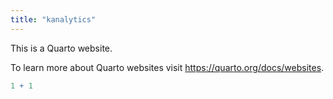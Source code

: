 ```yaml
---
title: "kanalytics"
---
```


This is a Quarto website.

To learn more about Quarto websites visit <https://quarto.org/docs/websites>.

```r
1 + 1
```
